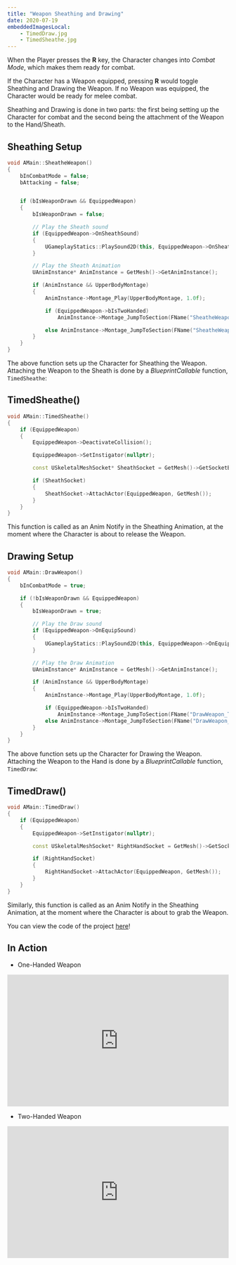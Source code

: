 ---
title: "Weapon Sheathing and Drawing"
date: 2020-07-19
embeddedImagesLocal: 
	- TimedDraw.jpg
	- TimedSheathe.jpg
---


When the Player presses the **R** key, the Character changes into *Combat Mode*, which makes them ready for combat.

If the Character has a Weapon equipped, pressing **R** would toggle Sheathing and Drawing the Weapon.
If no Weapon was equipped, the Character would be ready for melee combat.

Sheathing and Drawing is done in two parts: the first being setting up the Character for combat and the second
being the attachment of the Weapon to the Hand/Sheath.

## Sheathing Setup
```cpp
void AMain::SheatheWeapon()
{
	bInCombatMode = false;
	bAttacking = false;


	if (bIsWeaponDrawn && EquippedWeapon)
	{
		bIsWeaponDrawn = false;

		// Play the Sheath sound
		if (EquippedWeapon->OnSheathSound)
		{
			UGameplayStatics::PlaySound2D(this, EquippedWeapon->OnSheathSound);
		}

		// Play the Sheath Animation
		UAnimInstance* AnimInstance = GetMesh()->GetAnimInstance();

		if (AnimInstance && UpperBodyMontage)
		{
			AnimInstance->Montage_Play(UpperBodyMontage, 1.0f);

			if (EquippedWeapon->bIsTwoHanded)
				AnimInstance->Montage_JumpToSection(FName("SheatheWeapon_TwoHanded"), UpperBodyMontage);

			else AnimInstance->Montage_JumpToSection(FName("SheatheWeapon_OneHanded"), UpperBodyMontage);
		}
	}
}
```

The above function sets up the Character for Sheathing the Weapon. Attaching the Weapon to the Sheath is done 
by a *BlueprintCallable* function, `TimedSheathe`:

## TimedSheathe()
```cpp
void AMain::TimedSheathe()
{
	if (EquippedWeapon)
	{
		EquippedWeapon->DeactivateCollision();

		EquippedWeapon->SetInstigator(nullptr);

		const USkeletalMeshSocket* SheathSocket = GetMesh()->GetSocketByName(EquippedWeapon->SheathSocketName);

		if (SheathSocket)
		{
			SheathSocket->AttachActor(EquippedWeapon, GetMesh());
		}
	}
}	
```

This function is called as an Anim Notify in the Sheathing Animation, at the moment where the Character is about to release the Weapon.

<GatsbyImage alt="TimedSheathe.jpg" image={getImage(props.localImages[1])} />

## Drawing Setup
```cpp
void AMain::DrawWeapon()
{
	bInCombatMode = true;

	if (!bIsWeaponDrawn && EquippedWeapon)
	{
		bIsWeaponDrawn = true;

		// Play the Draw sound
		if (EquippedWeapon->OnEquipSound)
		{
			UGameplayStatics::PlaySound2D(this, EquippedWeapon->OnEquipSound);
		}

		// Play the Draw Animation
		UAnimInstance* AnimInstance = GetMesh()->GetAnimInstance();

		if (AnimInstance && UpperBodyMontage)
		{
			AnimInstance->Montage_Play(UpperBodyMontage, 1.0f);

			if (EquippedWeapon->bIsTwoHanded)
				AnimInstance->Montage_JumpToSection(FName("DrawWeapon_TwoHanded"), UpperBodyMontage);
			else AnimInstance->Montage_JumpToSection(FName("DrawWeapon_OneHanded"), UpperBodyMontage);
		}
	}
}
```
The above function sets up the Character for Drawing the Weapon. Attaching the Weapon to the Hand is done 
by a *BlueprintCallable* function, `TimedDraw`:

## TimedDraw()
```cpp 
void AMain::TimedDraw()
{
	if (EquippedWeapon)
	{
		EquippedWeapon->SetInstigator(nullptr);

		const USkeletalMeshSocket* RightHandSocket = GetMesh()->GetSocketByName(EquippedWeapon->HandSocketName);

		if (RightHandSocket)
		{
			RightHandSocket->AttachActor(EquippedWeapon, GetMesh());
		}
	}
}
```
Similarly, this function is called as an Anim Notify in the Sheathing Animation, at the moment where the Character is about to grab the Weapon.

<GatsbyImage alt="TimedDraw.jpg" image={getImage(props.localImages[0])} />

You can view the code of the project [here](https://github.com/1Gokul/MedievalCombatProject)!

## In Action 

- One-Handed Weapon
<iframe src="https://www.youtube.com/embed/U46rnurwsqs" width="100%" height="300px" frameborder="0"> </iframe> 

- Two-Handed Weapon
<iframe src="https://www.youtube.com/embed/Yf2b-jehppk" width="100%" height="300px" frameborder="0"> </iframe> 



